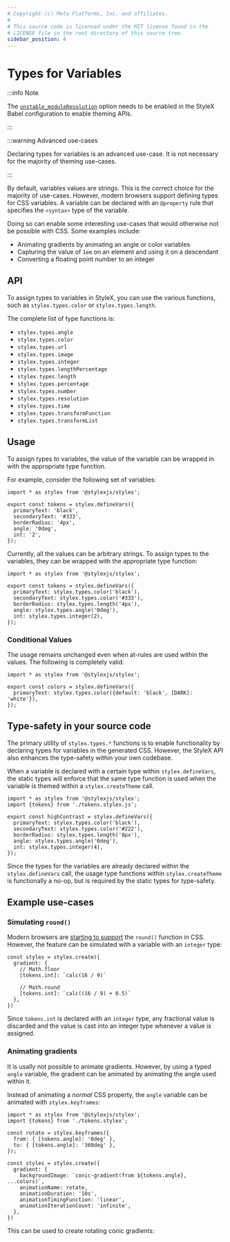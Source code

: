 ```yaml
---
# Copyright (c) Meta Platforms, Inc. and affiliates.
#
# This source code is licensed under the MIT license found in the
# LICENSE file in the root directory of this source tree.
sidebar_position: 4
---
```



# Types for Variables

:::info Note

The [`unstable_moduleResolution`](/docs/api/configuration/babel-plugin/#unstable_moduleresolution)
option needs to be enabled in the StyleX Babel configuration to enable theming APIs.

:::

:::warning Advanced use-cases

Declaring types for variables is an advanced use-case. It is not necessary for
the majority of theming use-cases.

:::

By default, variables values are strings. This is the correct choice for the
majority of use-cases. However, modern browsers support defining types for CSS
variables. A variable can be declared with an `@property` rule that specifies
the `<syntax>` type of the variable.

Doing so can enable some interesting use-cases that would otherwise not be possible
with CSS. Some examples include:
- Animating gradients by animating an angle or color variables
- Capturing the value of `1em` on an element and using it on a descendant
- Converting a floating point number to an integer

## API

To assign types to variables in StyleX, you can use the various functions, such
as `stylex.types.color` or `stylex.types.length`.

The complete list of type functions is:

- `stylex.types.angle`
- `stylex.types.color`
- `stylex.types.url`
- `stylex.types.image`
- `stylex.types.integer`
- `stylex.types.lengthPercentage`
- `stylex.types.length`
- `stylex.types.percentage`
- `stylex.types.number`
- `stylex.types.resolution`
- `stylex.types.time`
- `stylex.types.transformFunction`
- `stylex.types.transformList`

## Usage

To assign types to variables, the value of the variable can be wrapped in
with the appropriate type function.

For example, consider the following set of variables:

```tsx title="tokens.stylex.js"
import * as stylex from '@stylexjs/stylex';

export const tokens = stylex.defineVars({
  primaryText: 'black',
  secondaryText: '#333',
  borderRadius: '4px',
  angle: '0deg',
  int: '2',
});
```

Currently, all the values can be arbitrary strings. To assign types to the
variables, they can be wrapped with the appropriate type function:

```tsx title="tokens.stylex.js"
import * as stylex from '@stylexjs/stylex';

export const tokens = stylex.defineVars({
  primaryText: stylex.types.color('black'),
  secondaryText: stylex.types.color('#333'),
  borderRadius: stylex.types.length('4px'),
  angle: stylex.types.angle('0deg'),
  int: stylex.types.integer(2),
});
```

### Conditional Values

The usage remains unchanged even when at-rules are used within the values.
The following is completely valid:

```tsx title="tokens.stylex.js"
import * as stylex from '@stylexjs/stylex';

export const colors = stylex.defineVars({
  primaryText: stylex.types.color({default: 'black', [DARK]: 'white'}),
});
```

## Type-safety in your source code

The primary utility of `stylex.types.*` functions is to enable functionality
by declaring types for variables in the generated CSS. However, the StyleX API
also enhances the type-safety within your own codebase.

When a variable is declared with a certain type within `stylex.defineVars`, the
static types will enforce that the same type function is used when the variable
is themed within a `stylex.createTheme` call.


```tsx title="theme.js"
import * as stylex from '@stylexjs/stylex';
import {tokens} from './tokens.stylex.js';

export const highContrast = stylex.defineVars({
  primaryText: stylex.types.color('black'),
  secondaryText: stylex.types.color('#222'),
  borderRadius: stylex.types.length('8px'),
  angle: stylex.types.angle('0deg'),
  int: stylex.types.integer(4),
});
```

Since the types for the variables are already declared within the `stylex.defineVars`
call, the usage type functions within `stylex.createTheme` is functionally a no-op, but
is required by the static types for type-safety.

## Example use-cases

### Simulating `round()`

Modern browsers are [starting to support](https://caniuse.com/?search=round())
the `round()` function in CSS. However, the feature can be simulated with
a variable with an `integer` type:

```tsx
const styles = stylex.create({
  gradient: {
    // Math.floor
    [tokens.int]: `calc(16 / 9)`

    // Math.round
    [tokens.int]: `calc((16 / 9) + 0.5)`
  },
})
```

Since `tokens.int` is declared with an `integer` type, any fractional
value is discarded and the value is cast into an integer type whenever
a value is assigned.


### Animating gradients

It is usally not possible to animate gradients. However, by using a typed
`angle` variable, the gradient can be animated by animating the angle used
within it.

Instead of animating a *normal* CSS property, the `angle` variable can be
animated with `stylex.keyframes`:

```tsx
import * as stylex from '@stylexjs/stylex';
import {tokens} from './tokens.stylex';

const rotate = stylex.keyframes({
  from: { [tokens.angle]: '0deg' },
  to: { [tokens.angle]: '360deg' },
});

const styles = stylex.create({
  gradient: {
    backgroundImage: `conic-gradient(from ${tokens.angle}, ...colors)`,
    animationName: rotate,
    animationDuration: '10s',
    animationTimingFunction: 'linear',
    animationIterationCount: 'infinite',
  },
})
```

This can be used to create rotating conic gradients:


<AnimatedGradientBox />
